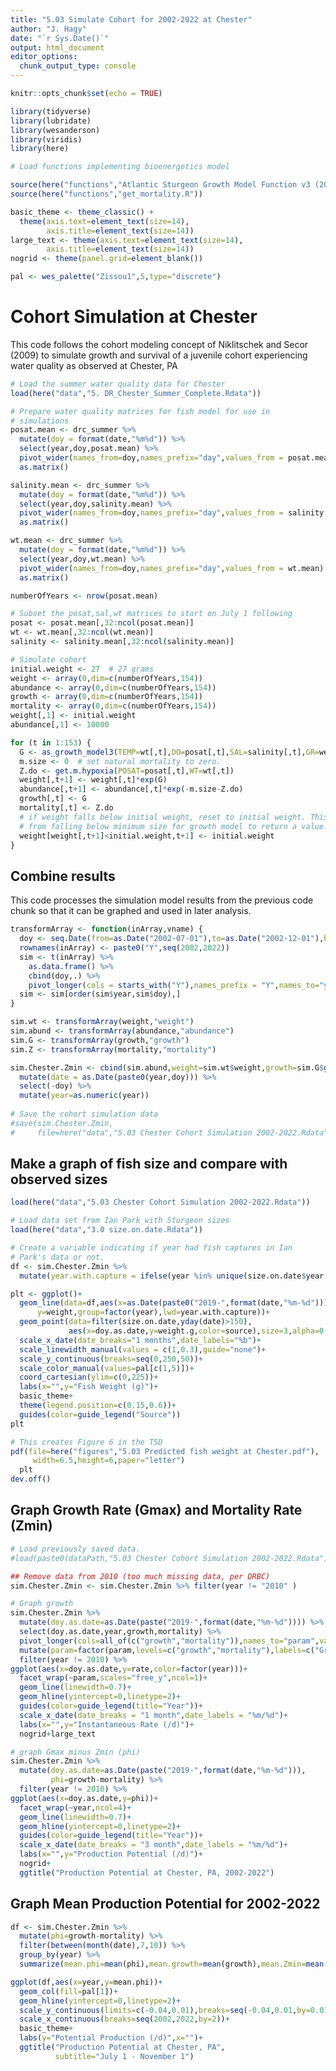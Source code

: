 ```yaml
---
title: "5.03 Simulate Cohort for 2002-2022 at Chester"
author: "J. Hagy"
date: "`r Sys.Date()`"
output: html_document
editor_options: 
  chunk_output_type: console
---
```


```r
knitr::opts_chunk$set(echo = TRUE)

library(tidyverse)
library(lubridate)
library(wesanderson)
library(viridis)
library(here)

# Load functions implementing bioenergetics model

source(here("functions","Atlantic Sturgeon Growth Model Function v3 (2023-06-13).R"))
source(here("functions","get_mortality.R"))

basic_theme <- theme_classic() +
  theme(axis.text=element_text(size=14),
        axis.title=element_text(size=14))
large_text <- theme(axis.text=element_text(size=14),
        axis.title=element_text(size=14))
nogrid <- theme(panel.grid=element_blank())

pal <- wes_palette("Zissou1",5,type="discrete")

```

# Cohort Simulation at Chester

This code follows the cohort modeling concept of Niklitschek and Secor (2009) to simulate growth and survival of a juvenile cohort experiencing water quality as observed at Chester, PA

```r

# Load the summer water quality data for Chester
load(here("data","5. DR_Chester_Summer_Complete.Rdata"))

# Prepare water quality matrices for fish model for use in 
# simulations
posat.mean <- drc_summer %>%
  mutate(doy = format(date,"%m%d")) %>% 
  select(year,doy,posat.mean) %>%
  pivot_wider(names_from=doy,names_prefix="day",values_from = posat.mean) %>% 
  as.matrix()

salinity.mean <- drc_summer %>%
  mutate(doy = format(date,"%m%d")) %>% 
  select(year,doy,salinity.mean) %>% 
  pivot_wider(names_from=doy,names_prefix="day",values_from = salinity.mean) %>% 
  as.matrix()

wt.mean <- drc_summer %>%
  mutate(doy = format(date,"%m%d")) %>% 
  select(year,doy,wt.mean) %>% 
  pivot_wider(names_from=doy,names_prefix="day",values_from = wt.mean) %>% 
  as.matrix()

numberOfYears <- nrow(posat.mean)

# Subset the posat,sal,wt matrices to start on July 1 following 
posat <- posat.mean[,32:ncol(posat.mean)]
wt <- wt.mean[,32:ncol(wt.mean)]
salinity <- salinity.mean[,32:ncol(salinity.mean)]

# Simulate cohort
initial.weight <- 27  # 27 grams
weight <- array(0,dim=c(numberOfYears,154))
abundance <- array(0,dim=c(numberOfYears,154))
growth <- array(0,dim=c(numberOfYears,154))
mortality <- array(0,dim=c(numberOfYears,154))
weight[,1] <- initial.weight
abundance[,1] <- 10000

for (t in 1:153) {
  G <- as_growth_model3(TEMP=wt[,t],DO=posat[,t],SAL=salinity[,t],GR=weight[,t])
  m.size <- 0  # set natural mortality to zero.
  Z.do <- get.m.hypoxia(POSAT=posat[,t],WT=wt[,t])
  weight[,t+1] <- weight[,t]*exp(G)
  abundance[,t+1] <- abundance[,t]*exp(-m.size-Z.do)
  growth[,t] <- G
  mortality[,t] <- Z.do
  # if weight falls below initial weight, reset to initial weight. This prevents weight
  # from falling below minimum size for growth model to return a value.
  weight[weight[,t+1]<initial.weight,t+1] <- initial.weight
}

```

## Combine results
This code processes the simulation model results from the previous code chunk so that it can be graphed and used in later analysis.

```r

transformArray <- function(inArray,vname) {
  doy <- seq.Date(from=as.Date("2002-07-01"),to=as.Date("2002-12-01"),by="1 day") %>% format(.,format="-%m-%d")
  rownames(inArray) <- paste0("Y",seq(2002,2022))
  sim <- t(inArray) %>% 
    as.data.frame() %>% 
    cbind(doy,.) %>% 
    pivot_longer(cols = starts_with("Y"),names_prefix = "Y",names_to="year",values_to = vname) 
  sim <- sim[order(sim$year,sim$doy),]
}

sim.wt <- transformArray(weight,"weight")
sim.abund <- transformArray(abundance,"abundance")
sim.G <- transformArray(growth,"growth")
sim.Z <- transformArray(mortality,"mortality")

sim.Chester.Zmin <- cbind(sim.abund,weight=sim.wt$weight,growth=sim.G$growth,mortality=sim.Z$mortality) %>% 
  mutate(date = as.Date(paste0(year,doy))) %>% 
  select(-doy) %>% 
  mutate(year=as.numeric(year))
  
# Save the cohort simulation data
#save(sim.Chester.Zmin,
#     file=here("data","5.03 Chester Cohort Simulation 2002-2022.Rdata"))

```

## Make a graph of fish size and compare with observed sizes

```r

load(here("data","5.03 Chester Cohort Simulation 2002-2022.Rdata"))

# Load data set from Ian Park with Sturgeon sizes
load(here("data","3.0 size.on.date.Rdata"))

# Create a variable indicating if year had fish captures in Ian
# Park's data or not.
df <- sim.Chester.Zmin %>% 
  mutate(year.with.capture = ifelse(year %in% unique(size.on.date$year.capture),"With Capture","No Captures")) %>% mutate(year.with.capture=factor(year.with.capture,levels=c("With Capture","No Captures")))

plt <- ggplot()+
  geom_line(data=df,aes(x=as.Date(paste0("2019-",format(date,"%m-%d"))),
      y=weight,group=factor(year),lwd=year.with.capture))+
  geom_point(data=filter(size.on.date,yday(date)>150),
             aes(x=doy.as.date,y=weight.g,color=source),size=3,alpha=0.5)+
  scale_x_date(date_breaks="1 months",date_labels="%b")+
  scale_linewidth_manual(values = c(1,0.3),guide="none")+
  scale_y_continuous(breaks=seq(0,250,50))+
  scale_color_manual(values=pal[c(1,5)])+
  coord_cartesian(ylim=c(0,225))+
  labs(x="",y="Fish Weight (g)")+
  basic_theme+
  theme(legend.position=c(0.15,0.6))+
  guides(color=guide_legend("Source"))
plt

# This creates Figure 6 in the TSD
pdf(file=here("figures","5.03 Predicted fish weight at Chester.pdf"),
     width=6.5,height=6,paper="letter")
  plt
dev.off()

```

## Graph Growth Rate (Gmax) and Mortality Rate (Zmin)

```r

# Load previously saved data.
#load(paste0(dataPath,"5.03 Chester Cohort Simulation 2002-2022.Rdata"))

## Remove data from 2010 (too much missing data, per DRBC)
sim.Chester.Zmin <- sim.Chester.Zmin %>% filter(year != "2010" )

# Graph growth
sim.Chester.Zmin %>% 
  mutate(doy.as.date=as.Date(paste("2019-",format(date,"%m-%d")))) %>%
  select(doy.as.date,year,growth,mortality) %>% 
  pivot_longer(cols=all_of(c("growth","mortality")),names_to="param",values_to = "rate") %>% 
  mutate(param=factor(param,levels=c("growth","mortality"),labels=c("Growth","Mortality"))) %>% 
  filter(year != 2010) %>% 
ggplot(aes(x=doy.as.date,y=rate,color=factor(year)))+
  facet_wrap(~param,scales="free_y",ncol=1)+
  geom_line(linewidth=0.7)+
  geom_hline(yintercept=0,linetype=2)+
  guides(color=guide_legend(title="Year"))+
  scale_x_date(date_breaks = "1 month",date_labels = "%m/%d")+
  labs(x="",y="Instantaneous Rate (/d)")+
  nogrid+large_text

# graph Gmax minus Zmin (phi)
sim.Chester.Zmin %>% 
  mutate(doy.as.date=as.Date(paste("2019-",format(date,"%m-%d"))),
         phi=growth-mortality) %>%
  filter(year != 2010) %>% 
ggplot(aes(x=doy.as.date,y=phi))+
  facet_wrap(~year,ncol=4)+
  geom_line(linewidth=0.7)+
  geom_hline(yintercept=0,linetype=2)+
  guides(color=guide_legend(title="Year"))+
  scale_x_date(date_breaks = "3 month",date_labels = "%m/%d")+
  labs(x="",y="Production Potential (/d)")+
  nogrid+
  ggtitle("Production Potential at Chester, PA, 2002-2022")

```

## Graph Mean Production Potential for 2002-2022

```r

df <- sim.Chester.Zmin %>% 
  mutate(phi=growth-mortality) %>% 
  filter(between(month(date),7,10)) %>% 
  group_by(year) %>% 
  summarize(mean.phi=mean(phi),mean.growth=mean(growth),mean.Zmin=mean(mortality))

ggplot(df,aes(x=year,y=mean.phi))+
  geom_col(fill=pal[1])+
  geom_hline(yintercept=0,linetype=2)+
  scale_y_continuous(limits=c(-0.04,0.01),breaks=seq(-0.04,0.01,by=0.01))+
  scale_x_continuous(breaks=seq(2002,2022,by=2))+
  basic_theme+
  labs(y="Potential Production (/d)",x="")+
  ggtitle("Production Potential at Chester, PA",
          subtitle="July 1 - November 1")

```


